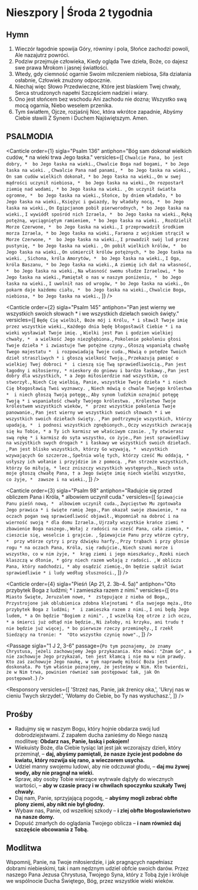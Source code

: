 # Nieszpory | Środa 2 tygodnia

<OpeningVersicle />

## Hymn

1. Wieczór łagodnie spowija Góry,
   równiny i pola,
   Słońce zachodzi powoli,
   Ale nazajutrz powróci.
2. Podziw przejmuje człowieka,
   Kiedy ogląda Twe dzieła,
   Boże, co dajesz swe prawa
   Mrokom i jasnej światłości.
3. Wtedy, gdy ciemność ogarnie
   Swoim milczeniem niebiosa,
   Siła działania osłabnie,
   Człowiek znużony odpocznie.
4. Niechaj więc Słowo Przedwieczne,
   Które jest blaskiem Twej chwały,
   Serca strudzonych napełni
   Szczęściem nadziei i wiary.
5. Ono jest słońcem bez wschodu
   Ani zachodu nie dozna;
   Wszystko swą mocą ogarnia,
   Niebo weselem przenika.
6. Tym światłem, Ojcze, rozjaśnij
   Noc, która wkrótce zapadnie,
   Abyśmy Ciebie sławili
   Z Synem i Duchem Najświętszym. Amen.

## PSALMODIA

<Canticle
  order={1}
  sigla="Psalm 136"
  antiphon="Bóg sam dokonał wielkich cudów, * na wieki trwa Jego łaska."
  versicles={[
    `Chwalcie Pana, bo jest dobry, * 
bo Jego łaska na wieki.`,
    `Chwalcie Boga nad bogami, *
bo Jego łaska na wieki. `,
    `Chwalcie Pana nad panami, * 
bo Jego łaska na wieki.`,
    `On sam cudów wielkich dokonał, *
bo Jego łaska na wieki.`,
    `On w swej mądrości uczynił niebiosa, * 
bo Jego łaska na wieki.`,
    `On rozpostarł ziemię nad wodami, *
bo Jego łaska na wieki. `,
    `On uczynił światła ogromne, * 
bo Jego łaska na wieki.`,
    `Słońce, by dniem władało, *
bo Jego łaska na wieki.`,
    `Księżyc i gwiazdy, by władały nocą, * 
bo Jego łaska na wieki.`,
    `On Egipcjanom pobił pierworodnych, *
bo Jego łaska na wieki.`,
    `I wywiódł spośród nich Izraela, * 
bo Jego łaska na wieki.`,
    `Ręką potężną, wyciągniętym ramieniem, *
bo Jego łaska na wieki. `,
    `Rozdzielił Morze Czerwone, * 
bo Jego łaska na wieki.`,
    `I przeprowadził środkiem morza Izraela, *
bo Jego łaska na wieki.`,
    `Faraona z wojskiem strącił w Morze Czerwone, * 
bo Jego łaska na wieki.`,
    `I prowadził swój lud przez pustynię, *
bo Jego łaska na wieki. `,
    `On pobił wielkich królów, * 
bo Jego łaska na wieki.`,
    `On uśmiercił królów potężnych, *
bo Jego łaska na wieki. `,
    `Sichona, króla Amorytów, * 
bo Jego łaska na wieki.`,
    `I Oga, króla Baszanu, *
bo Jego łaska na wieki.`,
    `A ziemię ich dał na własność, * 
bo Jego łaska na wieki.`,
    `Na własność swemu słudze Izraelowi, *
bo Jego łaska na wieki.`,
    `Pamiętał o nas w naszym poniżeniu, * 
bo Jego łaska na wieki.`,
    `I uwolnił nas od wrogów, *
bo Jego łaska na wieki.`,
    `On pokarm daje każdemu ciału, * 
bo Jego łaska na wieki.`,
    `Chwalcie Boga, niebiosa, *
bo Jego łaska na wieki.`,
  ]}
/>

<Canticle
  order={2}
  sigla="Psalm 145"
  antiphon="Pan jest wierny we wszystkich swoich słowach * i we wszystkich dziełach swoich święty."
  versicles={[
    `Będę Cię wielbił, Boże mój i Królu, *
i sławił Twoje imię przez wszystkie wieki.`,
    `Każdego dnia będę błogosławił Ciebie *
i na wieki wysławiał Twoje imię. `,
    `Wielki jest Pan i godzien wielkiej chwały, * 
a wielkość Jego niezgłębiona.`,
    `Pokolenie pokoleniu głosi Twoje dzieła *
i zwiastuje Twe potężne czyny.`,
    `Głoszą wspaniałą chwałę Twego majestatu * 
i rozpowiadają Twoje cuda.`,
    `Mówią o potędze Twoich dzieł straszliwych *
i głoszą wielkość Twoją.`,
    `Przekazują pamięć o wielkiej Twej dobroci * 
i cieszą się Twą sprawiedliwością.`,
    `Pan jest łagodny i miłosierny, *
nieskory do gniewu i bardzo łaskawy.`,
    `Pan jest dobry dla wszystkich, *
a Jego miłosierdzie nad wszystkim, co stworzył.`,
    `Niech Cię wielbią, Panie, wszystkie Twoje dzieła *
i niech Cię błogosławią Twoi wyznawcy. `,
    `Niech mówią o chwale Twojego królestwa * 
i niech głoszą Twoją potęgę,`,
    `Aby synom ludzkim oznajmić potęgę Twoją *
i wspaniałość chwały Twojego królestwa. `,
    `Królestwo Twoje królestwem wszystkich wieków, * 
przez wszystkie pokolenia Twoje panowanie.`,
    `Pan jest wierny we wszystkich swoich słowach *
i we wszystkich swoich dziełach święty. `,
    `Pan podtrzymuje wszystkich, którzy upadają, * 
i podnosi wszystkich zgnębionych.`,
    `Oczy wszystkich zwracają się ku Tobie, *
a Ty ich karmisz we właściwym czasie. `,
    `Ty otwierasz swą rękę *
i karmisz do syta wszystko, co żyje.`,
    `Pan jest sprawiedliwy na wszystkich swych drogach *
i łaskawy we wszystkich swoich dziełach. `,
    `Pan jest blisko wszystkich, którzy Go wzywają, * 
wszystkich wzywających Go szczerze.`,
    `Spełnia wolę tych, którzy cześć Mu oddają, *
usłyszy ich wołanie i przyjdzie im z pomocą. `,
    `Pan strzeże wszystkich, którzy Go miłują, *
lecz zniszczy wszystkich występnych.`,
    `Niech usta moje głoszą chwałę Pana, †
a Jego święte imię niech wielbi wszystko, co żyje, * 
zawsze i na wieki.`,
  ]}
/>

<Canticle
  order={3}
  sigla="Psalm 98"
  antiphon="Radujcie się przed obliczem Pana i Króla, * albowiem uczynił cuda."
  versicles={[
    `Śpiewajcie Panu pieśń nową, * 
albowiem uczynił cuda.`,
    `Zwycięstwo Mu zgotowała Jego prawica *
i święte ramię Jego.`,
    `Pan okazał swoje zbawienie, *
na oczach pogan swą sprawiedliwość objawił.`,
    `Wspomniał na dobroć i na wierność swoją *
dla domu Izraela.`,
    `Ujrzały wszystkie krańce ziemi * 
zbawienie Boga naszego.`,
    `Wołaj z radości na cześć Pana, cała ziemio, *
cieszcie się, weselcie i grajcie. `,
    `Śpiewajcie Panu przy wtórze cytry, * 
przy wtórze cytry i przy dźwięku harfy.`,
    `Przy trąbach i przy głosie rogu *
na oczach Pana, Króla, się radujcie.`,
    `Niech szumi morze i wszystko, co w nim żyje, * 
krąg ziemi i jego mieszkańcy.`,
    `Rzeki niech klaszczą w dłonie, *
góry niech razem wołają z radości. `,
    `W obliczu Pana, który nadchodzi, *
aby osądzić ziemię.`,
    `On będzie sądził świat sprawiedliwie *
i ludy według słuszności.`,
  ]}
/>

<Canticle
  order={4}
  sigla="Pieśń (Ap 21, 2. 3b-4. 5a)"
  antiphon="Oto przybytek Boga z ludźmi; * i zamieszka razem z nimi."
  versicles={[
    `Oto Miasto Święte, Jeruzalem nowe, * 
zstępujące z nieba od Boga,`,
    `Przystrojone jak oblubienica zdobna klejnotami *
dla swojego męża.`,
    `Oto przybytek Boga z ludźmi; * 
i zamieszka razem z nimi.`,
    `I oni będą Jego ludem, *
a On będzie "Bogiem z nimi". `,
    `I wszelką łzę otrze z ich oczu, *
a śmierci już odtąd nie będzie.`,
    `Ni żałoby, ni krzyku, ani trudu † 
nie będzie już więcej, *
bo pierwsze rzeczy przeminęły.`,
    `I rzekł Siedzący na tronie: * 
"Oto wszystko czynię nowe".`,
  ]}
/>

<Passage
  sigla="1 J 2, 3-6"
  passage={`Po tym poznajemy, że znamy Chrystusa, jeżeli zachowujemy Jego przykazania. Kto mówi: "Znam Go", a nie zachowuje Jego przykazań, ten jest kłamcą i nie ma w nim prawdy. Kto zaś zachowuje Jego naukę, w tym naprawdę miłość Boża jest doskonała. Po tym właśnie poznajemy, że jesteśmy w Nim. Kto twierdzi, że w Nim trwa, powinien również sam postępować tak, jak On postępował.`}
/>

<Responsory
  versicles={[
    'Strzeż nas, Panie, jak źrenicy oka,',
    'Ukryj nas w cieniu Twych skrzydeł.',
    'Wołamy do Ciebie, bo Ty nas wysłuchasz.',
  ]}
/>

<Magnificat antiphon="Wejrzał Pan na uniżenie moje * i wielkie rzeczy uczynił mi Wszechmocny." />

## Prośby

- Radujmy się w naszym Bogu, który hojnie obdarza swój lud dobrodziejstwami. Z zapałem ducha zanieśmy do Niego naszą modlitwę: **Obdarz nas, Panie, łaską i pokojem!**
- Wiekuisty Boże, dla Ciebie tysiąc lat jest jak wczorajszy dzień, który przeminął, – **daj, abyśmy pamiętali, że nasze życie jest podobne do kwiatu, który rozwija się rano, a wieczorem usycha.**
- Udziel manny swojemu ludowi, aby nie odczuwał głodu, – **daj mu żywej wody, aby nie pragnął na wieki.**
- Spraw, aby osoby Tobie wierzące wytrwale dążyły do wiecznych wartości, – **aby w czasie pracy i w chwilach spoczynku szukały Twej chwały.**
- Daj nam, Panie, sprzyjającą pogodę, – **abyśmy mogli zebrać obfte plony ziemi, aby nikt nie był głodny.**
- Wybaw nas, Panie, od wszelkiej szkody – **i zlej obfte błogosławieństwo na nasze domy.**
- Dopuść zmarłych do oglądania Twojego oblicza – **i nam również daj szczęście obcowania z Tobą.**

<CustomIntercessions />

<KyrieEleison />

<LordsPrayer />

## Modlitwa

Wspomnij, Panie, na Twoje miłosierdzie, i jak pragnących napełniasz dobrami niebieskimi, tak i nam nędznym udziel obfcie swoich darów. Przez naszego Pana Jezusa Chrystusa, Twojego Syna, który z Tobą żyje i króluje we wspólnocie Ducha Świętego, Bóg, przez wszystkie wieki wieków.

<Amen />

<BlessingAndConcludingVersicle />

<SalveRegina />
